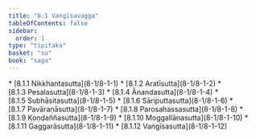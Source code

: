 ```yaml
---
title: "8.1 Vaṅgīsavagga"
tableOfContents: false
sidebar:
  order: 1
type: "tipitaka"
basket: "su"
book: "saga"
---
```



<DynamicBreadcrumb />



<TableOfContents book="saga" section="8.1">
* [8.1.1 Nikkhantasutta](8-1/8-1-1)
* [8.1.2 Aratīsutta](8-1/8-1-2)
* [8.1.3 Pesalasutta](8-1/8-1-3)
* [8.1.4 Ānandasutta](8-1/8-1-4)
* [8.1.5 Subhāsitasutta](8-1/8-1-5)
* [8.1.6 Sāriputtasutta](8-1/8-1-6)
* [8.1.7 Pavāraṇāsutta](8-1/8-1-7)
* [8.1.8 Parosahassasutta](8-1/8-1-8)
* [8.1.9 Koṇḍaññasutta](8-1/8-1-9)
* [8.1.10 Moggallānasutta](8-1/8-1-10)
* [8.1.11 Gaggarāsutta](8-1/8-1-11)
* [8.1.12 Vaṅgīsasutta](8-1/8-1-12)
</TableOfContents>